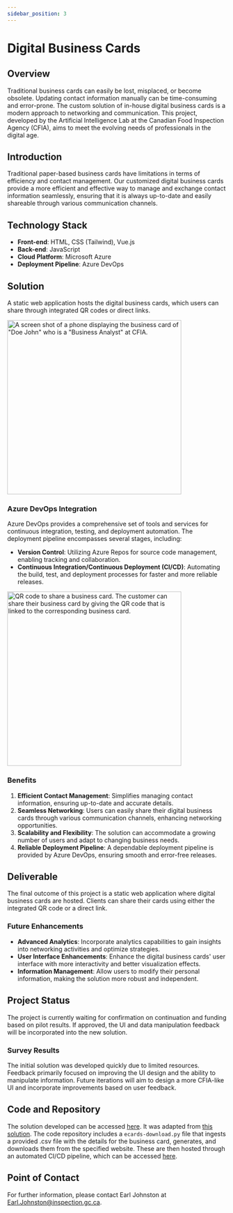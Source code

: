 ```yaml
---
sidebar_position: 3
---
```




# Digital Business Cards

## Overview

Traditional business cards can easily be lost, misplaced, or become obsolete.
Updating contact information manually can be time-consuming and error-prone. The
custom solution of in-house digital business cards is a modern approach to
networking and communication. This project, developed by the Artificial
Intelligence Lab at the Canadian Food Inspection Agency (CFIA), aims to meet the
evolving needs of professionals in the digital age.

## Introduction

Traditional paper-based business cards have limitations in terms of efficiency
and contact management. Our customized digital business cards provide a more
efficient and effective way to manage and exchange contact information
seamlessly, ensuring that it is always up-to-date and easily shareable through
various communication channels.

## Technology Stack

- **Front-end**: HTML, CSS (Tailwind), Vue.js
- **Back-end**: JavaScript
- **Cloud Platform**: Microsoft Azure
- **Deployment Pipeline**: Azure DevOps

## Solution

A static web application hosts the digital business cards, which users can share
through integrated QR codes or direct links.

<div style={{ display: 'flex', justifyContent: 'center' }}>

<img src={imageone} alt='A screen shot of a phone displaying the business card
of "Doe John" who is a "Business Analyst" at CFIA.' width="400"/>

</div>

### Azure DevOps Integration

Azure DevOps provides a comprehensive set of tools and services for continuous
integration, testing, and deployment automation. The deployment pipeline
encompasses several stages, including:

- **Version Control**: Utilizing Azure Repos for source code management,
  enabling tracking and collaboration.
- **Continuous Integration/Continuous Deployment (CI/CD)**: Automating the
  build, test, and deployment processes for faster and more reliable releases.

<div style={{ display: 'flex', justifyContent: 'center' }}>

<img src={imagetwo} alt='QR code to share a business card. The customer can
share their business card by giving the QR code that is linked to the
corresponding business card.' width="400"/>

</div>

### Benefits

1. **Efficient Contact Management**: Simplifies managing contact information,
   ensuring up-to-date and accurate details.
2. **Seamless Networking**: Users can easily share their digital business cards
   through various communication channels, enhancing networking opportunities.
3. **Scalability and Flexibility**: The solution can accommodate a growing
   number of users and adapt to changing business needs.
4. **Reliable Deployment Pipeline**: A dependable deployment pipeline is
   provided by Azure DevOps, ensuring smooth and error-free releases.

## Deliverable

The final outcome of this project is a static web application where digital
business cards are hosted. Clients can share their cards using either the
integrated QR code or a direct link.

### Future Enhancements

- **Advanced Analytics**: Incorporate analytics capabilities to gain insights
  into networking activities and optimize strategies.
- **User Interface Enhancements**: Enhance the digital business cards' user
  interface with more interactivity and better visualization effects.
- **Information Management**: Allow users to modify their personal information,
  making the solution more robust and independent.

## Project Status

The project is currently waiting for confirmation on continuation and funding
based on pilot results. If approved, the UI and data manipulation feedback will
be incorporated into the new solution.

### Survey Results

The initial solution was developed quickly due to limited resources. Feedback
primarily focused on improving the UI design and the ability to manipulate
information. Future iterations will aim to design a more CFIA-like UI and
incorporate improvements based on user feedback.

## Code and Repository

The solution developed can be accessed
[here](https://dev.azure.com/CFIA-DevOps-ACIA/AI-Lab/_git/Digital-Business-Card).
It was adapted from [this solution](https://enbizcard.vishnuraghav.com/). The
code repository includes a `ecards-download.py` file that ingests a provided
.csv file with the details for the business card, generates, and downloads them
from the specified website. These are then hosted through an automated CI/CD
pipeline, which can be accessed
[here](https://dev.azure.com/CFIA-DevOps-ACIA/AI-Lab/_build?definitionId=303).

## Point of Contact

For further information, please contact Earl Johnston at
Earl.Johnston@inspection.gc.ca.
